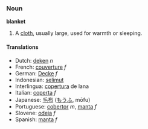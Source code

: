 === Noun ===
'''blanket'''

# A [[cloth]], usually large, used for warmth or sleeping.

==== Translations ====
*Dutch: [[deken]] ''n''
*French: [[couverture]] ''f''
*German: [[Decke]] ''f''
*Indonesian: [[selimut]] 
*Interlingua: [[copertura]] de lana 
*Italian: [[coperta]] ''f''
*Japanese: [[毛布]] ([[もうふ]], mōfu) 
*Portuguese: [[cobertor]] ''m'', [[manta]] ''f'' 
*Slovene: [[odeja]] ''f''
*Spanish: [[manta]] ''f''